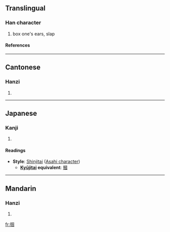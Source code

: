 {{see|摑}}

==Translingual==
===Han character===
{{Han char|rn=64|rad=手|as=08|sn=11|four=|canj=手田一戈 (QWMI)}}
# box one's ears, slap
====References====
{{Han ref|kx=0440.181|hdz=31897.010|uh=63B4|ud=25524}}
----
==Cantonese==
===Hanzi===
{{yue-hanzi|jyut=|y=gwaak3}}
# {{defn|Cantonese}}
----
==Japanese==
===Kanji===
{{ja-kanji|grade=|rs=手08}}
# {{defn|Japanese}} 
====Readings====
{{ja-readings|on=[[かく]] (kaku)|kun=[[つかむ]] (tsukamu), [[つかみ]] (tsukami)}}
* '''Style''': [[Shinjitai]] ([[Wikipedia:Asahi characters|Asahi character]])
** '''[[Kyūjitai]] equivalent''': [[摑]]
----
==Mandarin==
===Hanzi===
{{cmn-hanzi|tra=摑|pin=[[guó]] (guo2)|wg=kuo<sup>2</sup>}}
# {{defn|Mandarin}}

[[fr:掴]]